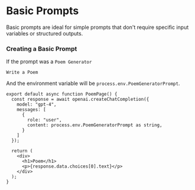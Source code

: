 # Basic Prompts
Basic prompts are ideal for simple prompts that don't require specific input variables or structured outputs.

### Creating a Basic Prompt
If the prompt was a `Poem Generator`  

```text filename="src/ai/prompts/PoemGenerator.Prompt"
Write a Poem
```

And the environment variable will be `process.env.PoemGeneratorPrompt`.
```tsx filename="./src/app/poem/page.tsx"
export default async function PoemPage() {
  const response = await openai.createChatCompletion({ 
    model: "gpt-4",
    messages: [
      {
        role: "user",
        content: process.env.PoemGeneratorPrompt as string,
      }
    ]
  });

  return (
    <div>
      <h1>Poem</h1>
      <p>{response.data.choices[0].text}</p>
    </div>
  );
}
```

